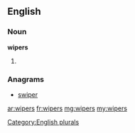 {{also|Wipers}}

==English==

===Noun===
'''wipers'''

# {{plural of|[[wiper]]}}

===Anagrams===
* [[swiper#English|swiper]]

[[Category:English plurals]]

[[ar:wipers]]
[[fr:wipers]]
[[mg:wipers]]
[[my:wipers]]